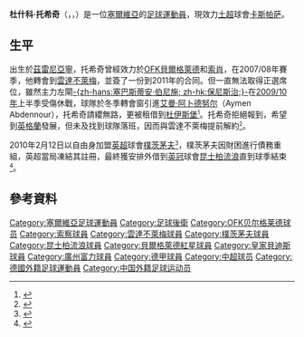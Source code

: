 {{noteta
|G1=德甲|G2=英超
|T=zh-hans:杜什科·托希奇;zh-hk:杜斯高·托錫;zh-tw:杜什科·托希奇;
|1=zh-hans:托希奇;zh-hk:托錫;zh-tw:托希奇;
|2=zh-hans:杜什科;zh-hk:杜斯高;zh-tw:杜什科;
|3=zh-hans:索肖;zh-hk:索察;zh-tw:索肖;
}}
{{Football player infobox
| playername         = 杜什科·托希奇<br />''Duško Tošić''
| image              = [[File:Duško_Tošić_-_SV_Werder_Bremen_(2).jpg|250 px]]
| fullname           = 杜什科·托希奇<br>{{lang|sr|Duško Tošić}}
| nickname           = 
| dateofbirth        = {{birth date and age|1985|1|19}}
| cityofbirth        = [[茲雷尼亞寧|茲雷尼亞寧]]
| countryofbirth     = {{YUG}}
| height             = {{height|meters=1.84}}
| currentclub        = [[广州富力|广州富力]]
| clubnumber         = 3
| position           = [[後衛_(足球)|左後衛]]
| youthyears         = 
| youthclubs         = 
| years              = 2002–2005<br/>2006–2007<br/>2007–2010<br/>2010<br/>2010<br/>2010–2012<br/>2011<br/>2012–2015<br/>2015–2018<br/>2018–
| clubs              =[[OFK貝爾格萊德|OFK貝爾格萊德]]<br/>[[索肖足球俱樂部|索肖]]<br/>[[雲達不萊梅|雲達不萊梅]]<br/>[[朴茨茅斯足球俱乐部|樸茨茅夫]]<br/>→ [[女王公园巡游者足球俱乐部|昆士柏流浪]]<br/>[[貝爾格萊德紅星足球俱樂部|貝爾格萊德紅星]]<br/>→ [[皇家貝迪斯|貝迪斯]]<br/>[[真格拿拜列治體育會|真格拿拜列治]]<br/>[[比錫達斯體育會|比錫達斯]]<br/>[[广州富力|广州富力]]<br/>[[卡森柏沙体育会|卡斯帕萨]]
| caps(goals)        = 80 (6)<br/>30 (1)<br/>22 (0)<br/>{{0}}0 (0)<br/>{{0}}5 (0)<br/>{{0}}41 (2)<br/>{{0}}1 (0)<br/>{{0}}90 (2)<br/>{{0}}66 (7)<br/>{{0}}25 (4)
| nationalyears      = 2006–2018
| nationalteam       = {{fb|SRB}}
| nationalcaps(goals)= {{0}}26 (1)
| pcupdate           = 2018年5月18日
| ntupdate           = 2018年3月23日
}}{{中文譯名
| english    = Duško '''Tošić'''
| putonghua  = 托西奇<small>（[[足球周刊|足球周刊]]）</small> <br> 托希奇
| taiwan     = 
| cantonese  = 杜錫<small>（澳門彩票）</small> <br>托錫 <small>（[[香港賽馬會|香港賽馬會]]）</small> <br>圖錫<small>（[[明報|明報]]）</small>
|}}
'''杜什科·托希奇'''（{{lang-sr|'''Duško Tošić'''}}，{{lang|sr|'''Душко Тошић'''}}，{{bd|1985年|1月19日|catidx=Tosic, Dusko}}）是一位[[塞爾維亞|塞爾維亞]]的[[足球|足球]][[運動員|運動員]]，現效力[[土耳其足球超級聯賽|土超]]球會[[卡森柏沙体育会|卡斯帕萨]]。

==生平==
出生於[[茲雷尼亞寧|茲雷尼亞寧]]，托希奇曾經效力於[[OFK貝爾格萊德|OFK貝爾格萊德]]和[[索肖足球俱樂部|索肖]]，在2007/08年賽季，他轉會到[[雲達不萊梅|雲達不萊梅]]，並簽了一份到2011年的合同。但一直無法取得正選席位，雖然主力左閘[[塞巴斯蒂安·伯尼施|-{zh-hans:塞巴斯蒂安·伯尼施; zh-hk:保尼斯治;}-]]在[[2009年至2010年德國足球甲級聯賽|2009/10年]]上半季受傷休戰，球隊於冬季轉會窗引進[[Aymen_Abdennour|艾曼·阿卜德努尔]]（Aymen Abdennour），托希奇請纓無路，更被租借到[[杜伊斯堡足球俱樂部|杜伊斯堡]]<small><ref>{{cite news |language=zh-hans |url=http://www.dfo.cn/dfo/show.asp?id=10102 |title=不来梅引进瓦格纳 出租托希奇与申德勒 |publisher=德国足球在线 |date=2010-02-01 |accessdate=2010-02-04 |deadurl=yes |archiveurl=https://web.archive.org/web/20100329175701/http://dfo.cn/dfo/show.asp?id=10102 |archivedate=2010-03-29 }}</ref></small>。托希奇拒絕報到，希望到[[英格蘭|英格蘭]]發展，但未及找到球隊落班，因而與雲達不萊梅提前解約<small><ref>{{cite news |language=zh-hans |url=http://www.dfo.cn/dfo/show.asp?id=10117 |title=不来梅退掉借将莫雷诺 托希奇解除合同 |publisher=德国足球在线 |date=2010-02-02 |accessdate=2010-02-04 |deadurl=yes |archiveurl=https://web.archive.org/web/20100331130309/http://dfo.cn/dfo/show.asp?id=10117 |archivedate=2010-03-31 }}</ref></small>。

2010年2月12日以自由身加盟[[英超|英超]]球會[[朴茨茅斯足球俱乐部|樸茨茅夫]]<small><ref>{{cite news |language=en |url=http://www.skysports.com/story/0,19528,11095_5944834,00.html |title=Pompey pick up Tosic |publisher=Sky Sports |date=2010-02-12 |accessdate=2010-02-25 |archive-date=2016-03-10 |archive-url=https://web.archive.org/web/20160310081427/http://www.skysports.com/story/0,19528,11095_5944834,00.html |dead-url=no }}</ref></small>，樸茨茅夫因財困進行債務重組，英超當局凍結其註冊，最終獲安排外借到[[英冠|英冠]]球會[[女王公园巡游者足球俱乐部|昆士柏流浪]]直到球季結束<small><ref>{{cite news |language=en |url=http://www.skysports.com/story/0,19528,11688_6054022,00.html |title=QPR take Tosic on loan |publisher=Sky Sports |date=2010-03-25 |accessdate=2010-03-26 |archive-date=2010-03-28 |archive-url=https://web.archive.org/web/20100328164605/http://www.skysports.com/story/0,19528,11688_6054022,00.html |dead-url=no }}</ref></small>。

==參考資料==
{{reflist}}

{{2018年中超分類名單廣州富力}}
{{2019年中超分类名单广州富力}}
{{2020年中超分类名单广州富力}}
{{2008年奧運會男子足球塞爾維亞參賽名單}}
{{2018年世界盃足球賽塞爾維亞參賽名單}}

{{DEFAULTSORT:Tosic, Dusko}}
[[Category:塞爾維亞足球運動員|Category:塞爾維亞足球運動員]]
[[Category:足球後衛|Category:足球後衛]]
[[Category:OFK贝尔格莱德球员|Category:OFK贝尔格莱德球员]]
[[Category:索察球員|Category:索察球員]]
[[Category:雲達不萊梅球員|Category:雲達不萊梅球員]]
[[Category:樸茨茅夫球員|Category:樸茨茅夫球員]]
[[Category:昆士柏流浪球員|Category:昆士柏流浪球員]]
[[Category:貝爾格萊德紅星球員|Category:貝爾格萊德紅星球員]]
[[Category:皇家貝迪斯球員|Category:皇家貝迪斯球員]]
[[Category:廣州富力球員|Category:廣州富力球員]]
[[Category:德甲球員|Category:德甲球員]]
[[Category:中超球员|Category:中超球员]]
[[Category:德國外籍足球運動員|Category:德國外籍足球運動員]]
[[Category:中国外籍足球运动员|Category:中国外籍足球运动员]]